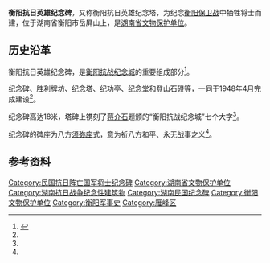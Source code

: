 {{coord|26|53|24.1|N|112|36|31.2|E|scale:10000|display=title}}
{{文物保护单位
| 级别 = 省级
| 省区市 = 湖南省
| 名称 = 衡阳抗战纪念塔
| 图片 = [[File:衡阳抗战纪念塔01.JPG|220px]]
| 编号 = 7-9
| 分类 = 近、现代纪念建筑及重要史迹	
| 时代 = 1947年
| 所在 = [[衡阳市|衡阳市]][[雁峰区|雁峰区]]
| 登录 = 2002年5月19日
}}
'''衡阳抗日英雄纪念碑'''，又称衡阳抗日英雄纪念塔，为纪念[[衡阳保卫战|衡阳保卫战]]中牺牲将士而建，位于湖南省衡阳市岳屏山上，是[[湖南省文物保护单位|湖南省文物保护单位]]。

== 历史沿革 ==
衡阳抗日英雄纪念碑，是[[衡阳抗战纪念城|衡阳抗战纪念城]]的重要组成部分<ref name=":0">{{Cite news|url=http://www.people.com.cn/GB/198221/198819/198849/12412595.html|title=父亲杨晓麓的故事：“衡阳抗战纪念城”建设始末|last=杨|first=安|date=2010年第5期|work=文史参考|accessdate=|archive-date=2013-04-07|archive-url=https://web.archive.org/web/20130407101813/http://www.people.com.cn/GB/198221/198819/198849/12412595.html|dead-url=no}}</ref>。

纪念碑、胜利牌坊、纪念塔、纪功亭、纪念堂和登山石磴等，一同于1948年4月完成建设<ref name=":0" />。

纪念碑高达18米，塔碑上镌刻了[[蔣中正|蒋介石]]题颁的“衡阳抗战纪念城”七个大字<ref name=":0" />。

纪念碑的碑座为八方[[须弥座|须弥座]]式，意为祈八方和平、永无战事之义<ref name=":0" />。

== 参考资料 ==
{{Reflist|2}}
{{衡阳市境内的湖南省文物保护单位}}
[[Category:民国抗日阵亡国军将士纪念碑|Category:民国抗日阵亡国军将士纪念碑]]
[[Category:湖南省文物保护单位|Category:湖南省文物保护单位]]
[[Category:湖南抗日战争纪念性建筑物|Category:湖南抗日战争纪念性建筑物]]
[[Category:湖南民国纪念碑|Category:湖南民国纪念碑]]
[[Category:衡阳文物保护单位|Category:衡阳文物保护单位]]
[[Category:衡阳军事史|Category:衡阳军事史]]
[[Category:雁峰区|Category:雁峰区]]